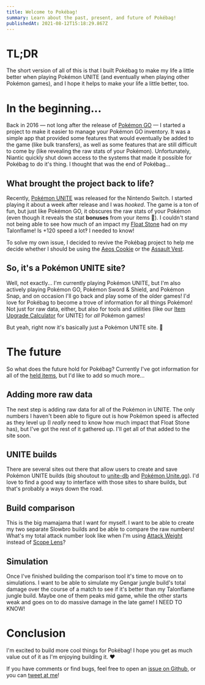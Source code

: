 ```yaml
---
title: Welcome to Pokébag!
summary: Learn about the past, present, and future of Pokébag!
publishedAt: 2021-08-12T15:18:29.867Z
---
```


# TL;DR

The short version of all of this is that I built Pokébag to make my life a little better when playing Pokémon UNITE (and eventually when playing other Pokémon games), and I hope it helps to make your life a little better, too.

# In the beginning...

Back in 2016 — not long after the release of [Pokémon GO](/go) — I started a project to make it easier to manage your Pokémon GO inventory. It was a simple app that provided some features that would eventually be added to the game (like bulk transfers), as well as some features that are still difficult to come by (like revealing the raw stats of your Pokémon). Unfortunately, Niantic quickly shut down access to the systems that made it possible for Pokébag to do it's thing. I thought that was the end of Pokébag...

## What brought the project back to life?

Recently, [Pokémon UNITE](/unite) was released for the Nintendo Switch. I started playing it about a week after release and I was _hooked_. The game is a ton of fun, but just like Pokémon GO, it obscures the raw stats of your Pokémon (even though it reveals the stat **bonuses** from your items 🤔). I couldn't stand not being able to see how much of an impact my [Float Stone](/unite/held-items/float-stone) had on my Talonflame! Is +120 speed a lot‽ I needed to know!

To solve my own issue, I decided to revive the Pokébag project to help me decide whether I should be using the [Aeos Cookie](/unite/held-items/aeos-cookie) or the [Assault Vest](/unite/held-items/assault-vest).

## So, it's a Pokémon UNITE site?

Well, not exactly... I'm currently playing Pokémon UNITE, but I'm also actively playing Pokémon GO, Pokémon Sword & Shield, and Pokémon Snap, and on occasion I'll go back and play some of the older games! I'd love for Pokébag to become a trove of information for all things Pokémon! Not just for raw data, either, but also for tools and utilities (like our [Item Upgrade Calculator](/unite/item-upgrade-calculator) for UNITE) for _all_ Pokémon games!

But yeah, right now it's basically just a Pokémon UNITE site. 🤣

# The future

So what does the future hold for Pokébag? Currently I've got information for all of the [held items](/unite/held-items), but I'd like to add so much more...

## Adding more raw data

The next step is adding raw data for all of the Pokémon in UNITE. The only numbers I haven't been able to figure out is how Pokémon speed is affected as they level up (I _really_ need to know how much impact that Float Stone has), but I've got the rest of it gathered up. I'll get all of that added to the site soon.

## UNITE builds

There are several sites out there that allow users to create and save Pokémon UNITE builds (big shoutout to [unite-db](https://unite-db.com) and [Pokémon Unite.gg](https://www.pokemonunite.gg)). I'd love to find a good way to interface with those sites to share builds, but that's probably a ways down the road.

## Build comparison

This is the big mamajama that I want for myself. I want to be able to create my two separate Slowbro builds and be able to compare the raw numbers! What's my total attack number look like when I'm using [Attack Weight](/unite/held-items/attack-weight) instead of [Scope Lens](/unite/held-items/attack-weight)?

## Simulation

Once I've finished building the comparison tool it's time to move on to simulations. I want to be able to simulate my Gengar jungle build's total damage over the course of a match to see if it's better than my Talonflame jungle build. Maybe one of them peaks mid game, while the other starts weak and goes on to do massive damage in the late game! I NEED TO KNOW!

# Conclusion

I'm excited to build more cool things for Pokébag! I hope you get as much value out of it as I'm enjoying building it. ❤️

If you have comments or find bugs, feel free to open an [issue on Github](https://github.com/trezy/pokebag/issues/new), or you can [tweet at me](https://twitter.com/TrezyCodes)!
